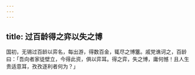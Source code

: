 ```yaml
---
---
---
```

title: 过百龄得之弈以失之博
---



国初，无锡过百龄以弈名，每出游，得数百金，辄尽之博簺。戚党谯诃之，百龄曰：「吾向者家徒壁立，今得此资，俱以弈耳。得之弈，失之博，庸何憾！且人生贵适意耳，孜孜逐利者何为？」